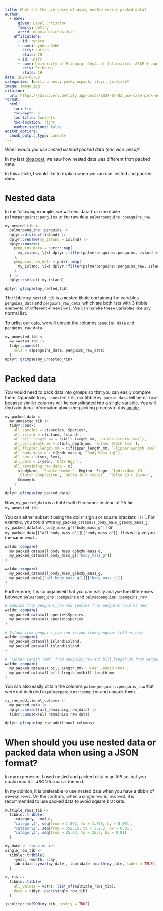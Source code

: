 ```yaml
---
title: What are the use cases of using nested versus packed data?
author:
  - name:
      given: Layal Christine
      family: Lettry
      orcid: 0009-0008-6396-0523
    affiliations:
      - id: cynkra
      - name: cynkra GmbH
        city: Zurich
        state: CH
      - id: unifr
      - name: University of Fribourg, Dept. of Informatics, ASAM Group
        city: Fribourg
        state: CH
date: 2024-06-03
categories: [nest, unnest, pack, unpack, tidyr, jsonlite]
image: image.jpg
citation: 
  url: https://rdiscovery.netlify.app/posts/2024-06-03_use-case-pack-nest/
format:
  html:
    toc: true
    toc-depth: 6
    toc-title: Contents
    toc-location: right
    number-sections: false
editor_options: 
  chunk_output_type: console
---
```


*When would you use nested instead packed data (and vice versa)?*

In my last [blog post](https://rdiscovery.netlify.app/posts/2024-05-30_pack-nest/), we saw how nested data was different from packed data.

In this article, I would like to explain when we can use nested and packed data.

# Nested data

In the following example, we will nest data from the tibble `palmerpenguins::penguins` to the raw data `palmerpenguins::penguins_raw`.

```r
my_nested_tib <-
  palmerpenguins::penguins |>
  dplyr::distinct(island) |>
  dplyr::rename(my_island = island) |>
  dplyr::mutate(
    penguins_data = purrr::map(
      my_island, \(x) dplyr::filter(palmerpenguins::penguins, island == x)
    ),
    penguins_raw_data = purrr::map(
      my_island, \(x) dplyr::filter(palmerpenguins::penguins_raw, Island == x)
    )
  ) |>
  dplyr::select(-my_island)

dplyr::glimpse(my_nested_tib)
```

The tibble `my_nested_tib` is a nested tibble containing the variables `penguins_data` and `penguins_raw_data`, which are both lists with 3 tibble elements of different dimensions. We can handle these variables like any normal list.

To unlist our data, we will unnest the columns `penguins_data` and `penguins_raw_data`.

```r
my_unnested_tib <-
  my_nested_tib |>
  tidyr::unnest(
    cols = c(penguins_data, penguins_raw_data)
  )
dplyr::glimpse(my_unnested_tib)
```

# Packed data

You would need to pack data into groups so that you can easily compare them. Opposite to `my_unnested_tib`, our tibble `my_packed_data` will be narrow because similar columns will be consolidated into a single variable. You will find additional information about the packing process in this [article](https://tidyr.tidyverse.org/reference/pack.html).

```r
my_packed_data <-
  my_unnested_tib |>
  tidyr::pack(
    all_species = c(species, Species),
    all_island = c(island, Island),
    all_bill_length_mm = c(bill_length_mm, `Culmen Length (mm)`),
    all_bill_depth_mm = c(bill_depth_mm, `Culmen Depth (mm)`),
    all_flipper_length_mm = c(flipper_length_mm, `Flipper Length (mm)`),
    all_body_mass_g = c(body_mass_g, `Body Mass (g)`),
    all_sex = c(sex, Sex),
    all_date = c(year, `Date Egg`),
    all_remaining_raw_data = c(
      studyName, `Sample Number`, Region, Stage, `Individual ID`,
      `Clutch Completion`, `Delta 15 N (o/oo)`, `Delta 13 C (o/oo)`,
      Comments
    )
  )
dplyr::glimpse(my_packed_data)
```

Now, `my_packed_data` is a tibble with 9 columns instead of 25 for `my_unnested_tib`.

You can either subset it using the dollar sign `$` or square brackets `[[]]`. For example, you could write `my_packed_data$all_body_mass_g$body_mass_g`, `my_packed_data$all_body_mass_g[["body_mass_g"]]` or `my_packed_data[["all_body_mass_g"]][["body_mass_g"]]`. This will give you the same result.

```r
waldo::compare(
  my_packed_data$all_body_mass_g$body_mass_g,
  my_packed_data$all_body_mass_g[["body_mass_g"]]
)

waldo::compare(
  my_packed_data$all_body_mass_g$body_mass_g,
  my_packed_data[["all_body_mass_g"]][["body_mass_g"]]
)
```

Furthermore, it is so organised that you can easily analyse the differences between `palmerpenguins::penguins` and `palmerpenguins::penguins_raw`.

```r
# Species from penguins_raw and species from penguins (old vs new)
waldo::compare(
  my_packed_data$all_species$Species,
  my_packed_data$all_species$species
)

# Island from penguins_raw and island from penguins (old vs new)
waldo::compare(
  my_packed_data$all_island$Island,
  my_packed_data$all_island$island
)

# `Culmen Length (mm)` from penguins_raw and bill_length_mm from penguins (old vs new)
waldo::compare(
  my_packed_data$all_bill_length_mm$`Culmen Length (mm)`,
  my_packed_data$all_bill_length_mm$bill_length_mm
)
```

You can also easily obtain the columns `palmerpenguins::penguins_raw` that were not included in `palmerpenguins::penguins` and unpack them.

```r
my_raw_additional_columns <-
  my_packed_data |>
  dplyr::select(all_remaining_raw_data) |>
  tidyr::unpack(all_remaining_raw_data)

dplyr::glimpse(my_raw_additional_columns)
```

# When should you use nested data or packed data when using a JSON format?

In my experience, I used nested and packed data in an API so that you could read it in JSON format at the end.

In my opinion, it is preferable to use nested data when you have a tibble of several rows. On the contrary, when a single row is involved, it is recommended to use packed data to avoid square brackets.

```r
multiple_rows_tib <-
  tibble::tribble(
    ~category, ~value,
    "category1", seq(from = 1.092, to = 1.098, by = 0.001),
    "category2", seq(from = 352.15, to = 352.2, by = 0.01),
    "category3", seq(from = 25.63, to = 25.7, by = 0.01)
  )

my_date <- "2022-09-12"
single_row_tib <-
  tibble::tribble(
    ~year, ~month, ~day,
    lubridate::year(my_date), lubridate::month(my_date, label = TRUE), lubridate::day(my_date)
  )

my_tib <-
  tibble::tibble(
    all_values = vctrs::list_of(multiple_rows_tib),
    date = tidyr::pack(single_row_tib)
  )

jsonlite::toJSON(my_tib, pretty = TRUE)
```
